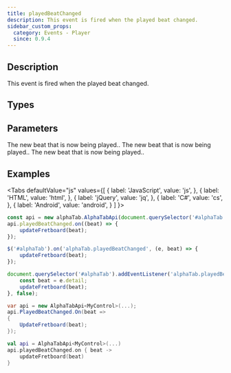 ```yaml
---
title: playedBeatChanged
description: This event is fired when the played beat changed.
sidebar_custom_props:
  category: Events - Player
  since: 0.9.4
---
```


<SinceBadge since="0.9.4" />


## Description
This event is fired when the played beat changed.

<EventDescription metadata={metadata} />

## Types

<TypeTable>
    <TypeRow type="js" name="function(beat)" />    
    <TypeRow type="net" name="Action<AlphaTab.Model.Beat>" />    
    <TypeRow type="android" name="(beat: alphaTab.model.Beat): Unit" />    
</TypeTable>

## Parameters

<ParameterTable>
    <ParameterRow platform="js" name="beat" type="alphaTab.model.Beat">
        The new beat that is now being played.. 
    </ParameterRow>    
    <ParameterRow platform="net" name="beat" type="AlphaTab.Model.Beat">
        The new beat that is now being played.. 
    </ParameterRow>
    <ParameterRow platform="android" name="beat" type="alphaTab.model.Beat">
        The new beat that is now being played.. 
    </ParameterRow>
</ParameterTable>

## Examples

<Tabs
  defaultValue="js"
  values={[
    { label: 'JavaScript', value: 'js', },
    { label: 'HTML', value: 'html', },
    { label: 'jQuery', value: 'jq', },
    { label: 'C#', value: 'cs', },
    { label: 'Android', value: 'android', }
  ]
}>
<TabItem value="js">

```js
const api = new alphaTab.AlphaTabApi(document.querySelector('#alphaTab'));
api.playedBeatChanged.on((beat) => {
    updateFretboard(beat);
});
```

</TabItem>
<TabItem value="jq">

```js
$('#alphaTab').on('alphaTab.playedBeatChanged', (e, beat) => {
    updateFretboard(beat);
});
```

</TabItem>
<TabItem value="html">

```js
document.querySelector('#alphaTab').addEventListener('alphaTab.playedBeatChanged', (e) => {
    const beat = e.detail;
    updateFretboard(beat);
}, false);
```

</TabItem>
<TabItem value="cs">

```cs
var api = new AlphaTabApi<MyControl>(...);
api.PlayedBeatChanged.On(beat => 
{
    UpdateFretboard(beat);
});
```

</TabItem>
<TabItem value="android">

```kotlin
val api = AlphaTabApi<MyControl>(...)
api.playedBeatChanged.on { beat ->
    updateFretboard(beat)
}
```

</TabItem>
</Tabs>
